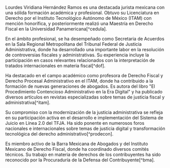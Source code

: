Lourdes Viridiana Hernández Ramos es una destacada jurista mexicana con una sólida formación académica y profesional. Obtuvo su Licenciatura en Derecho por el Instituto Tecnológico Autónomo de México (ITAM) con mención honorífica, y posteriormente realizó una Maestría en Derecho Fiscal en la Universidad Panamericana[^cedula].

En el ámbito profesional, se ha desempeñado como Secretaria de Acuerdos en la Sala Regional Metropolitana del Tribunal Federal de Justicia Administrativa, donde ha desarrollado una importante labor en la resolución de controversias fiscales y administrativas. Su experiencia incluye la participación en casos relevantes relacionados con la interpretación de tratados internacionales en materia fiscal[^dof].

Ha destacado en el campo académico como profesora de Derecho Fiscal y Derecho Procesal Administrativo en el ITAM, donde ha contribuido a la formación de nuevas generaciones de abogados. Es autora del libro "El Procedimiento Contencioso Administrativo en la Era Digital" y ha publicado diversos artículos en revistas especializadas sobre temas de justicia fiscal y administrativa[^itam].

Su compromiso con la modernización de la justicia administrativa se refleja en su participación activa en el desarrollo e implementación del Sistema de Juicio en Línea 2.0 del TFJA. Ha sido ponente en numerosos foros nacionales e internacionales sobre temas de justicia digital y transformación tecnológica del derecho administrativo[^prodecon].

Es miembro activo de la Barra Mexicana de Abogados y del Instituto Mexicano de Derecho Fiscal, donde ha coordinado diversos comités técnicos. Su trabajo en materia de derechos de los contribuyentes ha sido reconocido por la Procuraduría de la Defensa del Contribuyente[^bma].
